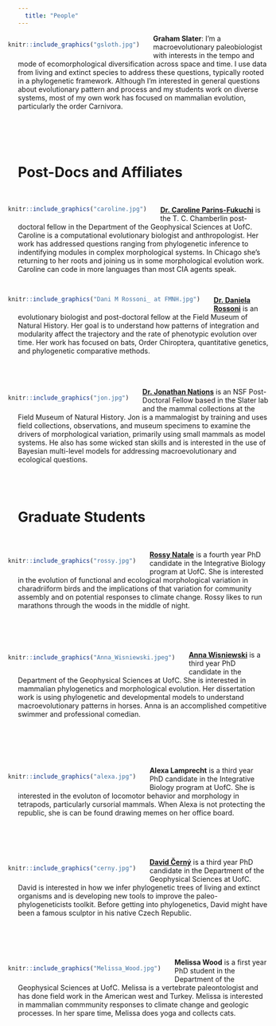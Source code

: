 ```yaml
---
  title: "People"
---
```

<div style= "float:left;position: relative; right: 20px;  top: 0px;">
```r

knitr::include_graphics("gsloth.jpg") 

```
</div>

__Graham Slater__: I'm a macroevolutionary paleobiologist with interests in the tempo and mode of ecomorphological diversification across space and time. I use data from living and extinct species to address these questions, typically rooted in a phylogenetic framework. Although I'm interested in general questions about evolutionary pattern and process and my students work on diverse systems, most of my own work has focused on mammalian evolution, particularly the order Carnivora.  
<br/><br/><br/><br/>

# Post-Docs and Affiliates
<br/>
<div style= "float:left;position: relative; right: 20px;  top: 0px;">
```r

knitr::include_graphics("caroline.jpg") 

```
</div>

[__Dr. Caroline Parins-Fukuchi__](https://carolinetomo.github.io) is the T. C. Chamberlin post-doctoral fellow in the Department of the Geophysical Sciences at UofC. Caroline is a computational evolutionary biologist and anthropologist. Her work has addressed questions ranging from phylogenetic inference to indentifying  modules in complex morphological systems. In Chicago she's returning to her roots and joining us in some morphological evolution work. Caroline can code in more languages than most CIA agents speak. <br/>

<br/>
<div style= "float:left;position: relative; right: 20px;  top: 0px;">
```r

knitr::include_graphics("Dani M Rossoni_ at FMNH.jpg") 

```
</div>

[__Dr. Daniela Rossoni__](https://danielamunhozrossoni.weebly.com/) is an evolutionary biologist and post-doctoral fellow at the Field Museum of Natural History. Her goal is to understand how patterns of integration and modularity affect the trajectory and the rate of phenotypic evolution over time. Her work has focused on bats, Order Chiroptera, quantitative genetics, and phylogenetic comparative methods. 
<br/><br/><br/><br/>

<div style= "float:left;position: relative; right: 20px;  top: 0px;">
```r

knitr::include_graphics("jon.jpg") 

```
</div>

[__Dr. Jonathan Nations__](https://jonnynations.com) is an NSF Post-Doctoral Fellow based in the Slater lab and the mammal collections at the Field Museum of Natural History. Jon is a mammalogist by training and uses field collections, observations, and museum specimens to examine the drivers of morphological variation, primarily using small mammals as model systems. He also has some wicked stan skills and is interested in the use of Bayesian multi-level models for addressing macroevolutionary and ecological questions.
<br/><br/><br/><br/>


# Graduate Students
<br/>

<div style= "float:left;position: relative; right: 20px; top: 0px;">
```r

knitr::include_graphics("rossy.jpg") 

```
</div>
[__Rossy Natale__](https://rossynnatale.github.io/personal_site/index.html) is a fourth year PhD candidate in the Integrative Biology program at UofC. She is interested in the evolution of functional and ecological morphological variation in charadriiform birds and the implications of that variation for community assembly and on potential responses to climate change. Rossy likes to run marathons through the woods in the middle of night.  
<br/><br/><br/><br/>

<div style= "float:left;position: relative; right: 20px; top: -7px;">
```r

knitr::include_graphics("Anna_Wisniewski.jpeg") 

```
</div>
[__Anna Wisniewski__](https://wisniewskianna.github.io) is a third year PhD candidate in the Department of the Geophysical Sciences at UofC. She is interested in mammalian phylogenetics and morphological evolution. Her dissertation work is using phylogenetic and developmental models to understand macroevolutionary patterns in horses. Anna is an accomplished competitive swimmer and professional comedian.

<br/><br/><br/><br/>
 
<div style= "float:left;position: relative; right: 20px; top: 0px;">
```r

knitr::include_graphics("alexa.jpg") 

```
</div>

__Alexa Lamprecht__ is a third year PhD candidate in the Integrative Biology program at UofC. She is interested in the evoluton of locomotor behavior and morphology in tetrapods, particularly cursorial mammals. When Alexa is not protecting the republic, she is can be found drawing memes on her office board.
<br/><br/><br/><br/><br/>
 
<div style= "float:left;position: relative; right: 20px; top: 0px;">
```r

knitr::include_graphics("cerny.jpg") 

```
</div>


[__David Černý__](https://davidcerny.github.io/#hero) is a third year PhD candidate in the Department of the Geophysical Sciences at UofC. David is interested in how we infer phylogenetic trees of living and extinct organisms and is developing new tools to improve the paleo-phylogeneticists toolkit. Before getting into phylogenetics, David might have been a famous sculptor in his native Czech Republic.<br/><br/><br/><br/><br/>


<div style= "float:left;position: relative; right: 20px; top: 0px;">
```r

knitr::include_graphics("Melissa_Wood.jpg") 

```
</div>

__Melissa Wood__ is a first year PhD student in the Department of the Geophysical Sciences at UofC. Melissa is a vertebrate paleontologist and has done field work in the American west and Turkey. Melissa is interested in mammalian commmunity responses to climate change and geologic processes. In her spare time, Melissa does yoga and collects cats.<br/> 
